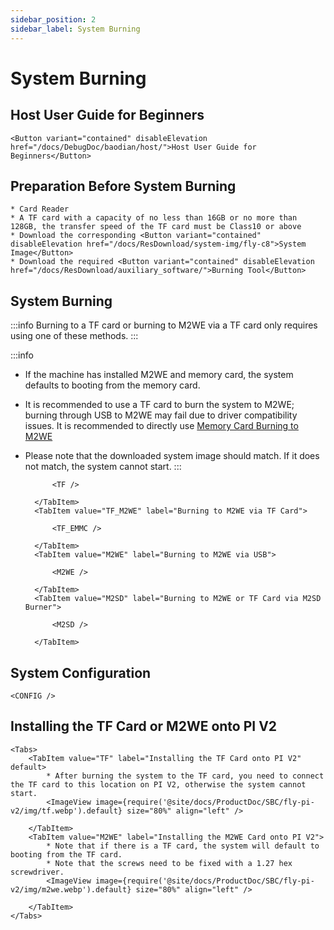 ```yaml
---
sidebar_position: 2
sidebar_label: System Burning
---
```



# System Burning

## Host User Guide for Beginners

    <Button variant="contained" disableElevation href="/docs/DebugDoc/baodian/host/">Host User Guide for Beginners</Button>

## Preparation Before System Burning

    * Card Reader
    * A TF card with a capacity of no less than 16GB or no more than 128GB, the transfer speed of the TF card must be Class10 or above
    * Download the corresponding <Button variant="contained" disableElevation href="/docs/ResDownload/system-img/fly-c8">System Image</Button>
    * Download the required <Button variant="contained" disableElevation href="/docs/ResDownload/auxiliary_software/">Burning Tool</Button>

## System Burning

:::info
Burning to a TF card or burning to M2WE via a TF card only requires using one of these methods.
:::

:::info
* If the machine has installed M2WE and memory card, the system defaults to booting from the memory card.
* It is recommended to use a TF card to burn the system to M2WE; burning through USB to M2WE may fail due to driver compatibility issues. It is recommended to directly use [Memory Card Burning to M2WE](https://mellow-next.klipper.cn/docs/ProductDoc/SBC/fly-pi-v2/fly-os)
* Please note that the downloaded system image should match. If it does not match, the system cannot start.
:::

    <Tabs>
        <TabItem value="TF" label="Burning to TF Card" default>
            
            <TF />
            
        </TabItem>
        <TabItem value="TF_M2WE" label="Burning to M2WE via TF Card">
            
            <TF_EMMC />

        </TabItem>
        <TabItem value="M2WE" label="Burning to M2WE via USB">
            
            <M2WE />

        </TabItem>
        <TabItem value="M2SD" label="Burning to M2WE or TF Card via M2SD Burner">
            
            <M2SD />

        </TabItem>
    </Tabs>


## System Configuration

    <CONFIG />

## Installing the TF Card or M2WE onto PI V2

    <Tabs>
        <TabItem value="TF" label="Installing the TF Card onto PI V2" default>
            * After burning the system to the TF card, you need to connect the TF card to this location on PI V2, otherwise the system cannot start.
            <ImageView image={require('@site/docs/ProductDoc/SBC/fly-pi-v2/img/tf.webp').default} size="80%" align="left" />  

        </TabItem>
        <TabItem value="M2WE" label="Installing the M2WE Card onto PI V2">
            * Note that if there is a TF card, the system will default to booting from the TF card.
            * Note that the screws need to be fixed with a 1.27 hex screwdriver.
            <ImageView image={require('@site/docs/ProductDoc/SBC/fly-pi-v2/img/m2we.webp').default} size="80%" align="left" />  

        </TabItem>
    </Tabs>

